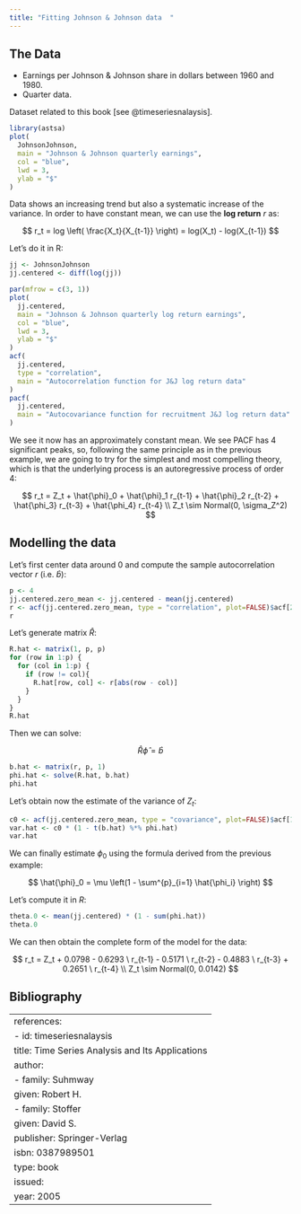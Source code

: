 ```yaml
---
title: "Fitting Johnson & Johnson data  "
---
```


## The Data

- Earnings per Johnson & Johnson share in dollars between 1960 and 1980.
- Quarter data.

Dataset related to this book [see @timeseriesnalaysis].

```r
library(astsa)
plot(
  JohnsonJohnson,
  main = "Johnson & Johnson quarterly earnings",
  col = "blue",
  lwd = 3,
  ylab = "$"
)
```

Data shows an increasing trend but also a systematic increase of the variance. In order to have constant mean, we can use the **log return** $r$ as:

$$
r_t = log \left( \frac{X_t}{X_{t-1}} \right) = log(X_t) - log(X_{t-1})
$$

Let's do it in R:


```r
jj <- JohnsonJohnson
jj.centered <- diff(log(jj))

par(mfrow = c(3, 1))
plot(
  jj.centered,
  main = "Johnson & Johnson quarterly log return earnings",
  col = "blue",
  lwd = 3,
  ylab = "$"
)
acf(
  jj.centered,
  type = "correlation",
  main = "Autocorrelation function for J&J log return data"
)
pacf(
  jj.centered,
  main = "Autocovariance function for recruitment J&J log return data"
)
```

We see it now has an approximately constant mean. We see PACF has 4 significant peaks, so, following the same principle as in the
previous example, we are going to try for the simplest and most compelling theory, which is that the underlying process
is an autoregressive process of order 4:

$$
r_t = Z_t + \hat{\phi}_0 + \hat{\phi}_1 r_{t-1} + \hat{\phi}_2 r_{t-2} + \hat{\phi_3} r_{t-3} + \hat{\phi_4} r_{t-4} \\
Z_t \sim Normal(0, \sigma_Z^2)
$$

## Modelling the data

Let's first center data around 0 and compute the sample autocorrelation vector $r$ (i.e. $\hat{b}$):

```r
p <- 4
jj.centered.zero_mean <- jj.centered - mean(jj.centered)
r <- acf(jj.centered.zero_mean, type = "correlation", plot=FALSE)$acf[2:(2+p-1)]
r
```


Let's generate matrix $\hat{R}$:

```r
R.hat <- matrix(1, p, p)
for (row in 1:p) {
  for (col in 1:p) {
    if (row != col){
      R.hat[row, col] <- r[abs(row - col)]
    }
  }
}
R.hat
```

Then we can solve:

$$
\hat{R} \hat{\phi} = \hat{b}
$$

```r
b.hat <- matrix(r, p, 1)
phi.hat <- solve(R.hat, b.hat)
phi.hat
```

Let's obtain now the estimate of the variance of $Z_t$:

```r
c0 <- acf(jj.centered.zero_mean, type = "covariance", plot=FALSE)$acf[1]
var.hat <- c0 * (1 - t(b.hat) %*% phi.hat)
var.hat
```

We can finally estimate $\phi_0$ using the formula derived from the previous example:

$$
\hat{\phi}_0 = \mu \left(1 - \sum^{p}_{i=1} \hat{\phi_i} \right)
$$

Let's compute it in $R$:

```r
theta.0 <- mean(jj.centered) * (1 - sum(phi.hat))
theta.0
```

We can then obtain the complete form of the model for the data:

$$
r_t = Z_t + 0.0798 - 0.6293 \ r_{t-1} - 0.5171 \ r_{t-2} - 0.4883 \ r_{t-3} + 0.2651 \ r_{t-4} \\
Z_t \sim Normal(0, 0.0142)
$$


## Bibliography

---
references:
- id: timeseriesnalaysis
  title: Time Series Analysis and Its Applications
  author:
  - family: Suhmway
    given: Robert H.
  - family: Stoffer
    given: David S.
  publisher: Springer-Verlag
  isbn: 0387989501
  type: book
  issued:
    year: 2005
---
